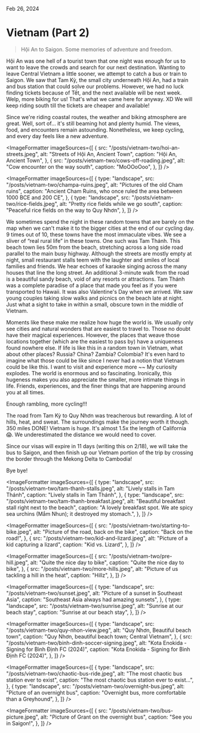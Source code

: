 
Feb 26, 2024

# Vietnam (Part 2)

<BlockQuote>
  Hội An to Saigon. Some memories of adventure and freedom.
</BlockQuote>

<HeroImage
  src="/posts/vietnam-two/vietnam-coast.jpeg"
  alt="Vietnam coast"
  caption="First look at the Vietnam East Coast"
/>

Hội An was one hell of a tourist town that one night was enough for us to want to leave the crowds and search for our next destination. Wanting to leave Central Vietnam a little sooner, we attempt to catch a bus or train to Saigon. We saw that Tam Kỳ, the small city underneath Hội An, had a train and bus station that could solve our problems. However, we had no luck finding tickets because of Tết, and the next available will be next week. Welp, more biking for us! That's what we came here for anyway. XD We will keep riding south till the tickets are cheaper and available!

Since we're riding coastal routes, the weather and biking atmosphere are great. Well, sort of… it's still beaming hot and plenty humid. The views, food, and encounters remain astounding. Nonetheless, we keep cycling, and every day feels like a new adventure.

<ImageFormatter
  imageSources={[
    {
      src: "/posts/vietnam-two/hoi-an-streets.jpeg",
      alt: "Streets of Hội An, Ancient Town",
      caption: "Hội An, Ancient Town",
    },
    {
      src: "/posts/vietnam-two/cows-off-roading.jpeg",
      alt: "Cow encounter on the way south",
      caption: "MoOOoOoo",
    },
  ]}
/>

<ImageFormatter
  imageSources={[
    {
      type: "landscape",
      src: "/posts/vietnam-two/champa-ruins.jpeg",
      alt: "Pictures of the old Cham ruins",
      caption:
        "Ancient Cham Ruins, who once ruled the area between 1000 BCE and 200 CE",
    },
    {
      type: "landscape",
      src: "/posts/vietnam-two/rice-fields.jpeg",
      alt: "Pretty rice fields while we go south",
      caption: "Peaceful rice fields on the way to Quy Nhơn",
    },
  ]}
/>

We sometimes spend the night in these random towns that are barely on the map when we can't make it to the bigger cities at the end of our cycling day. 9 times out of 10, these towns have the most immaculate vibes. We see a sliver of “real rural life” in these towns. One such was Tam Thánh. This beach town lies 50m from the beach, stretching across a long side road parallel to the main busy highway. Although the streets are mostly empty at night, small restaurant stalls teem with the laughter and smiles of local families and friends. We hear echoes of karaoke singing across the many houses that line the long street. An additional 3-minute walk from the road is a beautiful sandy beach, void of any resorts or attractions. Tam Thánh was a complete paradise of a place that made you feel as if you were transported to Hawaii. It was also Valentine's Day when we arrived. We saw young couples taking slow walks and picnics on the beach late at night. Just what a sight to take in within a small, obscure town in the middle of Vietnam.

Moments like these make me realize how huge the world is. We usually only see cities and natural wonders that are easiest to travel to. Those no doubt have their magical experiences. However, the places that weave those locations together (which are the easiest to pass by) have a uniqueness found nowhere else. If life is like this in a random town in Vietnam, what about other places? Russia? China? Zambia? Colombia? It's even hard to imagine what those could be like since I never had a notion that Vietnam could be like this. I want to visit and experience more ~~ My curiosity explodes. The world is enormous and so fascinating. Ironically, this hugeness makes you also appreciate the smaller, more intimate things in life. Friends, experiences, and the finer things that are happening around you at all times.

Enough rambling, more cycling!!!

The road from Tam Kỳ to Quy Nhơn was treacherous but rewarding. A lot of hills, heat, and sweat. The surroundings make the journey worth it though. 350 miles DONE! Vietnam is huge. It's almost 1.5x the length of California 😱. We underestimated the distance we would need to cover.

Since our visas will expire in 11 days (writing this on 2/18), we will take the bus to Saigon, and then finish up our Vietnam portion of the trip by crossing the border through the Mekong Delta to Cambodia!

Bye bye!

<ImageFormatter
  imageSources={[
    {
      type: "landscape",
      src: "/posts/vietnam-two/tam-thanh-stalls.jpeg",
      alt: "Lively stalls in Tam Thánh",
      caption: "Lively stalls in Tam Thánh",
    },
    {
      type: "landscape",
      src: "/posts/vietnam-two/tam-thanh-breakfast.jpeg",
      alt: "Beautiful breakfast stall right next to the beach",
      caption:
        "A lovely breakfast spot. We ate spicy sea urchins (Mắm Nhun); it destroyed my stomach.",
    },
  ]}
/>

<ImageFormatter
  imageSources={[
    {
      src: "/posts/vietnam-two/starting-to-bike.jpeg",
      alt: "Picture of the road, back on the bike",
      caption: "Back on the road!",
    },
    {
      src: "/posts/vietnam-two/kid-and-lizard.jpeg",
      alt: "Picture of a kid capturing a lizard",
      caption: "Kid vs. Lizard",
    },
  ]}
/>

<ImageFormatter
  imageSources={[
    {
      src: "/posts/vietnam-two/pre-hill.jpeg",
      alt: "Quite the nice day to bike",
      caption: "Quite the nice day to bike",
    },
    {
      src: "/posts/vietnam-two/more-hills.jpeg",
      alt: "Picture of us tackling a hill in the heat",
      caption: "Hillz",
    },
  ]}
/>

<ImageFormatter
  imageSources={[
    {
      type: "landscape",
      src: "/posts/vietnam-two/sunset.jpeg",
      alt: "Picture of a sunset in Southeast Asia",
      caption: "Southeast Asia always had amazing sunsets",
    },
    {
      type: "landscape",
      src: "/posts/vietnam-two/sunrise.jpeg",
      alt: "Sunrise at our beach stay",
      caption: "Sunrise at our beach stay",
    },
  ]}
/>

<ImageFormatter
  imageSources={[
    {
      type: "landscape",
      src: "/posts/vietnam-two/quy-nhon-view.jpeg",
      alt: "Quy Nhơn, Beautiful beach town",
      caption: "Quy Nhơn, beautiful beach town; Central Vietnam",
    },
    {
      src: "/posts/vietnam-two/binh-dinh-soccer-signing.jpeg",
      alt: "Kota Enokida - Signing for Bình Định FC (2024)",
      caption: "Kota Enokida - Signing for Bình Định FC (2024)",
    },
  ]}
/>

<ImageFormatter
  imageSources={[
    {
      type: "landscape",
      src: "/posts/vietnam-two/chaotic-bus-ride.jpeg",
      alt: "The most chaotic bus station ever to exist",
      caption: "The most chaotic bus station ever to exist…",
    },
    {
      type: "landscape",
      src: "/posts/vietnam-two/overnight-bus.jpeg",
      alt: "Picture of an overnight bus",
      caption: "Overnight bus, more comfortable than a Greyhound",
    },
  ]}
/>

<ImageFormatter
  imageSources={[
    {
      src: "/posts/vietnam-two/bus-picture.jpeg",
      alt: "Picture of Grant on the overnight bus",
      caption: "See you in Saigon!",
    },
  ]}
/>
